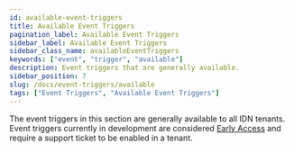 ```yaml
---
id: available-event-triggers
title: Available Event Triggers
pagination_label: Available Event Triggers
sidebar_label: Available Event Triggers
sidebar_class_name: availableEventTriggers
keywords: ["event", "trigger", "available"]
description: Event triggers that are generally available.
sidebar_position: 7
slug: /docs/event-triggers/available
tags: ["Event Triggers", "Available Event Triggers"]
---
```



The event triggers in this section are generally available to all IDN tenants.
Event triggers currently in development are considered
[Early Access](../early-access/index.mdx) and require a support ticket to be
enabled in a tenant.

<DocCardList items={useCurrentSidebarCategory().items} />
